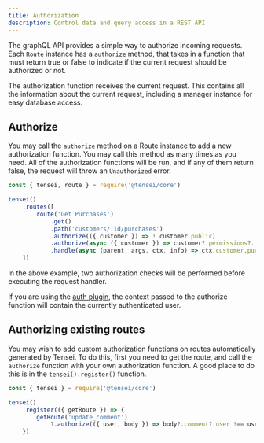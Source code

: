 ```yaml
---
title: Authorization
description: Control data and query access in a REST API
---
```


The graphQL API provides a simple way to authorize incoming requests. Each `Route` instance has a `authorize` method, that takes in a function that must return true or false to indicate if the current request should be authorized or not.

The authorization function receives the current request. This contains all the information about the current request, including a manager instance for easy database access.

## Authorize
You may call the `authorize` method on a Route instance to add a new authorization function. You may call this method as many times as you need. All of the authorization functions will be run, and if any of them return false, the request will throw an `Unauthorized` error.

```js
const { tensei, route } = require('@tensei/core')

tensei()
    .routes([
        route('Get Purchases')
            .get()
            .path('customers/:id/purchases')
            .authorize(({ customer }) => ! customer.public)
            .authorize(async ({ customer }) => customer?.permissions?.includes('has:purchases'))
            .handle(async (parent, args, ctx, info) => ctx.customer.purchases)
    ])
```

In the above example, two authorization checks will be performed before executing the request handler.

If you are using the [auth plugin](/docs/auth-setup), the context passed to the authorize function will contain the currently authenticated user. 

## Authorizing existing routes
You may wish to add custom authorization functions on routes automatically generated by Tensei. To do this, first you need to get the route, and call the `authorize` function with your own authorization function.
A good place to do this is in the `tensei().register()` function.


```js
const { tensei } = require('@tensei/core')

tensei()
    .register(({ getRoute }) => {
        getRoute('update_comment')
            ?.authorize(({ user, body }) => body?.comment?.user !== user.id)
    })
```
